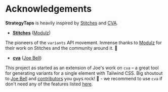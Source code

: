 # Acknowledgements

**StrategyTaps** is heavily inspired by [Stitches](https://stitches.dev) and [CVA](https://github.com/joe-bell/cva).

- [**Stitches**](https://stitches.dev/) ([Modulz](https://modulz.app))  

The pioneers of the `variants` API movement. Inmense thanks to [Modulz](https://modulz.app) for their work on Stitches and the community around it. 🙏

- [**cva**](https://github.com/joe-bell/cva) ([Joe Bell](https://github.com/joe-bell)) 
  
This project as started as an extension of Joe's work on `cva` – a great tool for generating 
variants for a single element with Tailwind CSS. Big shoutout to [Joe Bell](https://github.com/joe-bell) 
and [contributors](https://github.com/joe-bell/cva/graphs/contributors) you guys rock! 🤘 - 
we recommend to use `cva` if don't need any of the features listed [here](https://www.tailwind-variants.org/docs/comparison).
